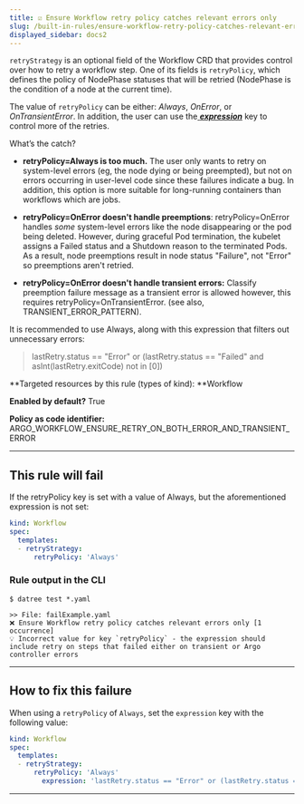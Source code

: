 ```yaml
---
title: ☑️ Ensure Workflow retry policy catches relevant errors only
slug: /built-in-rules/ensure-workflow-retry-policy-catches-relevant-errors-only
displayed_sidebar: docs2
---
```


`retryStrategy` is an optional field of the Workflow CRD that provides control over how to retry a workflow step. One of its fields is `retryPolicy`, which defines the policy of NodePhase statuses that will be retried (NodePhase is the condition of a node at the current time).

The value of `retryPolicy` can be either: _Always_, _OnError_, or _OnTransientError_. In addition, the user can use the[ **_expression_**](https://argoproj.github.io/argo-workflows/retries/#conditional-retries) key to control more of the retries.

What’s the catch?

- **retryPolicy=Always is too much.** The user only wants to retry on system-level errors (eg, the node dying or being preempted), but not on errors occurring in user-level code since these failures indicate a bug. In addition, this option is more suitable for long-running containers than workflows which are jobs.

- **retryPolicy=OnError doesn't handle preemptions**: retryPolicy=OnError handles _some_ system-level errors like the node disappearing or the pod being deleted. However, during graceful Pod termination, the kubelet assigns a Failed status and a Shutdown reason to the terminated Pods. As a result, node preemptions result in node status "Failure", not "Error" so preemptions aren't retried.

- **retryPolicy=OnError doesn't handle transient errors:** Classify preemption failure message as a transient error is allowed however, this requires retryPolicy=OnTransientError. (see also, TRANSIENT_ERROR_PATTERN).

It is recommended to use Always, along with this expression that filters out unnecessary errors:

> lastRetry.status == "Error" or (lastRetry.status == "Failed" and asInt(lastRetry.exitCode) not in [0])

**Targeted resources by this rule (types of kind): **Workflow

**Enabled by default?** True

**Policy as code identifier:** ARGO_WORKFLOW_ENSURE_RETRY_ON_BOTH_ERROR_AND_TRANSIENT_ERROR

---

## This rule will fail

If the retryPolicy key is set with a value of Always, but the aforementioned expression is not set:

```yaml
kind: Workflow
spec:
  templates:
  - retryStrategy:
      retryPolicy: 'Always'
```

### Rule output in the CLI

```none
$ datree test *.yaml

>> File: failExample.yaml
❌ Ensure Workflow retry policy catches relevant errors only [1 occurrence]
💡 Incorrect value for key `retryPolicy` - the expression should include retry on steps that failed either on transient or Argo controller errors
```

---

## How to fix this failure

When using a `retryPolicy` of `Always`, set the `expression` key with the following value:

```yaml
kind: Workflow
spec:
  templates:
  - retryStrategy:
      retryPolicy: 'Always'
        expression: 'lastRetry.status == "Error" or (lastRetry.status == "Failed" and asInt(lastRetry.exitCode) not in [0])'
```

---
